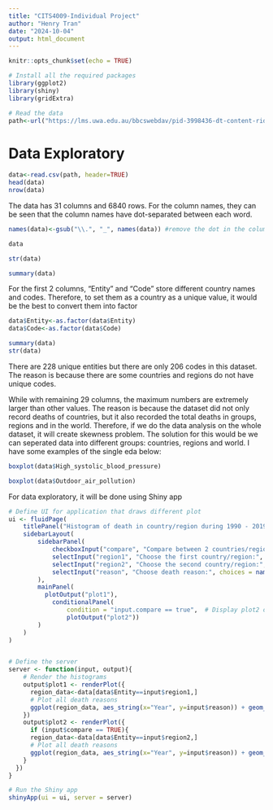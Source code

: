 ```yaml
---
title: "CITS4009-Individual Project"
author: "Henry Tran"
date: "2024-10-04"
output: html_document
---
```


```r
knitr::opts_chunk$set(echo = TRUE)
```

```r
# Install all the required packages
library(ggplot2)
library(shiny)
library(gridExtra)
```

```r
# Read the data
path<-url("https://lms.uwa.edu.au/bbcswebdav/pid-3998436-dt-content-rid-47695412_1/courses/CITS4009_SEM-2_2024/Countries%20and%20death%20causes.csv")
```

# Data Exploratory
```r
data<-read.csv(path, header=TRUE)
head(data)
nrow(data)
```
The data has 31 columns and 6840 rows. For the column names, they can be seen that the column names have dot-separated between each word.

```r
names(data)<-gsub("\\.", "_", names(data)) #remove the dot in the column names

data
```

```r
str(data)
```
```r
summary(data)
```
For the first 2 columns, "Entity" and "Code" store different country names and codes. Therefore, to set them as a country as a unique value, it would be the best to convert them into factor

```r
data$Entity<-as.factor(data$Entity)
data$Code<-as.factor(data$Code)

summary(data)
str(data)
```
There are 228 unique entities but there are only 206 codes in this dataset. The reason is because there are some countries and regions do not have unique codes.

While with remaining 29 columns, the maximum numbers are extremely larger than other values. The reason is because the dataset did not only record deaths of countries, but it also recorded the total deaths in groups, regions and in the world. Therefore, if we do the data analysis on the whole dataset, it will create skewness problem. The solution for this would be we can seperated data into different groups: countries, regions and world. I have some examples of the single eda below:

```r
boxplot(data$High_systolic_blood_pressure)
```
```r
boxplot(data$Outdoor_air_pollution)
```


For data exploratory, it will be done using Shiny app

```r
# Define UI for application that draws different plot
ui <- fluidPage(
    titlePanel("Histogram of death in country/region during 1990 - 2019"),
    sidebarLayout(
        sidebarPanel(
            checkboxInput("compare", "Compare between 2 countries/regions", FALSE),
            selectInput("region1", "Choose the first country/region:", choices = unique(data$Entity)),
            selectInput("region2", "Choose the second country/region:", choices = unique(data$Entity)),
            selectInput("reason", "Choose death reason:", choices = names(data)[4:31]),
        ),
        mainPanel(            
          plotOutput("plot1"),
            conditionalPanel(
                condition = "input.compare == true",  # Display plot2 only if compare is checked
                plotOutput("plot2"))
        )
    )
)


# Define the server
server <- function(input, output){
    # Render the histograms
    output$plot1 <- renderPlot({
      region_data<-data[data$Entity==input$region1,]
      # Plot all death reasons
      ggplot(region_data, aes_string(x="Year", y=input$reason)) + geom_line(color="blue") + labs(x="Year", y = input$reason)
    })
    output$plot2 <- renderPlot({ 
      if (input$compare == TRUE){
      region_data<-data[data$Entity==input$region2,]
      # Plot all death reasons
      ggplot(region_data, aes_string(x="Year", y=input$reason)) + geom_line(color="blue") + labs(x="Year", y = input$reason)
    }
  })
}

# Run the Shiny app
shinyApp(ui = ui, server = server)
```






